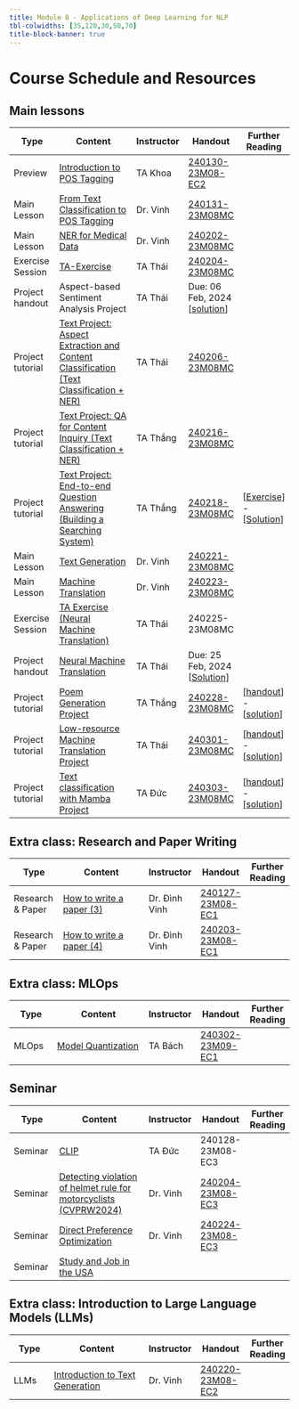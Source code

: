 ```yaml
---
title: Module 8 - Applications of Deep Learning for NLP
tbl-colwidths: [35,120,30,50,70]
title-block-banner: true
---
```


# Course Schedule and Resources

## Main lessons

| Type  | Content   | Instructor   | Handout| Further Reading |
|-----------------------------|-----------------------------------------------------------------------------|--------------|-------------------|-----------------|
| Preview          | [Introduction to POS Tagging](https://www.google.com/url?q=https://youtu.be/B3uINL6U25c&sa=D&source=editors&ust=1724832556752652&usg=AOvVaw1a_jF9fm_jJ2DNaBUG05MI)     | TA Khoa      | [240130-23M08-EC2](https://drive.google.com/drive/folders/1b5Xxz3btiTpIFZyLHnmbG19N9YJVwvBK?usp=drive_link)  |      |
| <span class="badge rounded-pill bg-primary">Main Lesson</span> | [From Text Classification to POS Tagging](https://www.google.com/url?q=https://youtu.be/4TSRPGbgU8E&sa=D&source=editors&ust=1724832556753082&usg=AOvVaw0oCk8Bc_2ZG-zgsqaSuZJu)    | Dr. Vinh     | [240131-23M08MC](https://drive.google.com/drive/folders/1GmaVb_YYT5EuA543F3OL6B-7-l5O2y2X?usp=drive_link)    |      |
| <span class="badge rounded-pill bg-primary">Main Lesson</span> | [NER for Medical Data](https://www.google.com/url?q=https://youtu.be/Wm3Zun-AL8s&sa=D&source=editors&ust=1724832556753491&usg=AOvVaw2w3jc68F8tbWQgbjzjBfbp) | Dr. Vinh     | [240202-23M08MC](https://drive.google.com/drive/folders/1fSoKLb7UckQhs7wSAybWu1LLexFKnyZ7?usp=drive_link)    |      |
| <span class="badge rounded-pill bg-info">Exercise Session</span>       | [TA-Exercise](https://www.google.com/url?q=https://youtu.be/wig6pC03o8I&sa=D&source=editors&ust=1724832556753921&usg=AOvVaw2Vm3mcxtw1aNndNgpDvOlq)          | TA Thái      | [240204-23M08MC]()    |      |
| <span class="badge rounded-pill bg-primary">Project handout</span>| Aspect-based Sentiment Analysis Project |TA Thái      | Due: 06 Feb, 2024 <br/> [[solution](https://drive.google.com/file/d/1gJGeBVuFY1h6dQod9tZPIEEr6fqDKhix/view?usp=drive_link)]    |      |
| <span class="badge rounded-pill bg-success">Project tutorial</span> | [Text Project: Aspect Extraction and Content Classification (Text Classification + NER)](https://www.google.com/url?q=https://youtu.be/aZX31G8JYTQ&sa=D&source=editors&ust=1724832556754658&usg=AOvVaw0lV5FFQC47nGR8E7ZPQb9c) | TA Thái      | [240206-23M08MC](https://drive.google.com/file/d/1JhgLUZSW8nCbuzpG4conbqdeVR703GFW/view?usp=drive_link)    |      |
| <span class="badge rounded-pill bg-success">Project tutorial</span> | [Text Project: QA for Content Inquiry (Text Classification + NER)](https://www.google.com/url?q=https://youtu.be/igo1Gcsskmo&sa=D&source=editors&ust=1724832556755059&usg=AOvVaw1UxLbQV0dgRL6mFK2HuYfn) | TA Thắng     | [240216-23M08MC](https://drive.google.com/drive/folders/1H6Ui_ZbWOSWJVv-TOywlOavXBS_5OF6t?usp=drive_link)    |      |
| <span class="badge rounded-pill bg-success">Project tutorial</span> | [Text Project: End-to-end Question Answering (Building a Searching System)](https://www.google.com/url?q=https://youtu.be/-o_xEU0142s&sa=D&source=editors&ust=1724832556755463&usg=AOvVaw3lU663uBCjLF8mb_WKO0UN)   | TA Thắng     | [240218-23M08MC](https://drive.google.com/drive/folders/1dcPKUp1O4ZhTSuno06m_8Q5xCd1KGelq?usp=drive_link)    | [[Exercise](https://drive.google.com/file/d/1nfRCQ01AEG_wyL1PyUdcO2aDw36JWwwb/view?usp=drive_link)] - [[Solution](https://drive.google.com/file/d/1FbbdrWPu1Jndbr6CLMIip1O5aIv35Ddo/view?usp=drive_link)]      |
| <span class="badge rounded-pill bg-primary">Main Lesson</span> | [Text Generation](https://www.google.com/url?q=https://youtu.be/WHUHvUZoAu0&sa=D&source=editors&ust=1724832556755867&usg=AOvVaw3WL_W7WkaAYnL0caWp48aD)      | Dr. Vinh     | [240221-23M08MC](https://drive.google.com/drive/folders/1_Iszx-jhBj9afDqv3EJDsH0HTiGVaODl?usp=drive_link)    |      |
| <span class="badge rounded-pill bg-primary">Main Lesson</span> | [Machine Translation](https://www.google.com/url?q=https://youtu.be/SKxjf_xCUco&sa=D&source=editors&ust=1724832556756261&usg=AOvVaw3EWyOyuZgvfTfZ0NACnSkZ)  | Dr. Vinh     | [240223-23M08MC](https://drive.google.com/drive/folders/1WUVuBokSJKDMXhzp_4zBp_xplR0QMTxP?usp=drive_link)    |      |
| <span class="badge rounded-pill bg-info">Exercise Session</span>       | [TA Exercise (Neural Machine Translation)](https://www.google.com/url?q=https://youtu.be/YoJaVEWFu5s&sa=D&source=editors&ust=1724832556756660&usg=AOvVaw1bt3nn0zBwgzL5FBx-WD9E)   | TA Thái      | 240225-23M08MC    |      |
| <span class="badge rounded-pill bg-primary">Project handout</span>|[Neural Machine Translation](https://drive.google.com/file/d/1iwcGmteLgiHK6bjPrkeHESJ0Ou72pog_/view?usp=drive_link)      | TA Thái      |Due: 25 Feb, 2024 <br/> [[Solution](https://drive.google.com/file/d/109WVkM1VjJ4KPk3i8jSMghVfn-EvJC4S/view?usp=drive_link)]|      |
| <span class="badge rounded-pill bg-success">Project tutorial</span> | [Poem Generation Project](https://www.google.com/url?q=https://drive.google.com/file/d/1xbsKZ4D2D-IotpGS3UH4PLYI7NGbb2XR/view&sa=D&source=editors&ust=1724832556757447&usg=AOvVaw3bjeHwHmWvaUatReLuT4YM)         | TA Thắng     | [240228-23M08MC](https://drive.google.com/drive/folders/1Lq67LkhT2ttVMi3199-k7mjALCD7Cucl?usp=drive_link)    | [[handout](https://drive.google.com/file/d/1rGBYnGJ4hum3_Wsqhb_lsKQkou5jUiaA/view?usp=drive_link)] - [[solution](https://drive.google.com/file/d/19clunVS32mKVMQZ1grSdh1oNiiGJ-ZXB/view?usp=drive_link)]      |
| <span class="badge rounded-pill bg-success">Project tutorial</span> | [Low-resource Machine Translation Project](https://www.google.com/url?q=https://drive.google.com/file/d/1y54kDnjqkc7n9gWYQmoRK3k-Bg3yHP9_/view&sa=D&source=editors&ust=1724832556757842&usg=AOvVaw346CP7hgSd26KDK8yzsLu3)   | TA Thái      | [240301-23M08MC](https://drive.google.com/drive/folders/11KuB6GI2GnPKpdiSN2n3LWQYCym8gCmw?usp=drive_link)    | [[handout](https://drive.google.com/file/d/1Ak7U0Il1hZ526khNK89x2OWeJtNLXD8v/view?usp=drive_link)] - [[solution](https://drive.google.com/file/d/1szQ2EQfJZSr4UZnFlQBgTRJ95De4MUR1/view?usp=drive_link)]      |
| <span class="badge rounded-pill bg-success">Project tutorial</span> | [Text classification with Mamba Project](https://www.google.com/url?q=https://drive.google.com/file/d/1slYK6jHlGKnXyEAAAOrFx0J3oe8iC_p_/view&sa=D&source=editors&ust=1724832556758394&usg=AOvVaw2nQEhtFT1E4gPibqyIr0YF)     | TA Đức       | [240303-23M08MC](https://drive.google.com/drive/folders/1p26eq3_VbXoreexdeNDkoqUsyGgFuLwT?usp=drive_link)        | [[handout](https://drive.google.com/file/d/1OAEbXu2KZanmQsmne3C1ufoFtpwOFQTT/view?usp=drive_link)] - [[solution](https://drive.google.com/file/d/1QREsQeGnPu_lzthdMbslkc_Sc_RIEnYG/view?usp=drive_link)]      |


## Extra class: Research and Paper Writing

| Type  | Content   | Instructor   | Handout| Further Reading |
|-----------------------------|-----------------------------------------------------------------------------|--------------|-------------------|-----------------|
| <span class="badge rounded-pill bg-info">Research & Paper</span>          | [How to write a paper (3)](https://www.google.com/url?q=https://youtu.be/0ozStzOZJZA&sa=D&source=editors&ust=1724832556759573&usg=AOvVaw3TN4jItpvigiFP7F0SRrjd)        | Dr. Đình Vinh| [240127-23M08-EC1](https://drive.google.com/drive/folders/1Dd9v8dMLL4dorDioAKVibY-RbK5YVIMs?usp=drive_link)  |      |
| <span class="badge rounded-pill bg-info">Research & Paper</span>          | [How to write a paper (4)](https://www.google.com/url?q=https://youtu.be/tg_TQPDMKa0&sa=D&source=editors&ust=1724832556759993&usg=AOvVaw3J7OLTwzpNeLDEqCDgUaA2)        | Dr. Đình Vinh| [240203-23M08-EC1](https://drive.google.com/drive/folders/1GPN288V7BBUsO_Cpe9vLlX05d9pG5fra?usp=drive_link)  |      |

## Extra class: MLOps

| Type  | Content   | Instructor   | Handout| Further Reading |
|-----------------------------|-----------------------------------------------------------------------------|--------------|-------------------|-----------------|
| MLOps | [Model Quantization](https://www.google.com/url?q=https://youtu.be/-UENe8cARMQ&sa=D&source=editors&ust=1724832556760446&usg=AOvVaw28IUT8hC3R-Z76kK4YtxlM)   | TA Bách      | [240302-23M09-EC1](https://drive.google.com/drive/folders/19K_raciKlh8BU0Ig5aNWAqVVMIQ0NJAr?usp=drive_link)  |      |

## Seminar

| Type  | Content   | Instructor   | Handout| Further Reading |
|-----------------------------|-----------------------------------------------------------------------------|--------------|-------------------|-----------------|
| <span class="badge rounded-pill bg-warning">Seminar</span>          | [CLIP](https://www.google.com/url?q=https://youtu.be/6xCgzkkx7So&sa=D&source=editors&ust=1724832556760901&usg=AOvVaw2rOBVEG93Doqe7kbFtSbcn)      | TA Đức       | 240128-23M08-EC3  |      |
| <span class="badge rounded-pill bg-warning">Seminar</span>          | [Detecting violation of helmet rule for motorcyclists (CVPRW2024)](https://www.google.com/url?q=https://youtu.be/kERiVxH_N-0&sa=D&source=editors&ust=1724832556761288&usg=AOvVaw3dyQeA_PRj8QIoKyuWUPhT) | Dr. Vinh     | [240204-23M08-EC3](https://drive.google.com/drive/folders/1Z6oO5mUSIMBsJ7-8TVou519VyDBzTtI8?usp=drive_link)  |      |
| <span class="badge rounded-pill bg-warning">Seminar</span>          | [Direct Preference Optimization](https://www.google.com/url?q=https://youtu.be/trhYxMQG47A&sa=D&source=editors&ust=1724832556761683&usg=AOvVaw2d1N5WbqKz0IVcOmdiSqIA)  | Dr. Vinh     | [240224-23M08-EC3](https://drive.google.com/drive/folders/1mi1qEzGIkbCwqyf2frARqkQ0d5v2BqIC?usp=drive_link)  |      |
| <span class="badge rounded-pill bg-warning">Seminar</span>          | [Study and Job in the USA](https://www.google.com/url?q=https://youtu.be/tY7OKXm6ApA&sa=D&source=editors&ust=1724832556762072&usg=AOvVaw1MDq7OHQXdU80gsE8Uf2kL)          |   |        |      |

## Extra class: Introduction to Large Language Models (LLMs)

| Type  | Content   | Instructor   | Handout| Further Reading |
|-----------------------------|-----------------------------------------------------------------------------|--------------|-------------------|-----------------|
| LLMs  | [Introduction to Text Generation](https://www.google.com/url?q=https://youtu.be/ShhDaN_Z6Es&sa=D&source=editors&ust=1724832556762440&usg=AOvVaw39HN684y0wA0IwLu5v_DT3) | Dr. Vinh     | [240220-23M08-EC2](https://drive.google.com/drive/folders/1Kn4o8edOayZt0tsFHReRkN2UclQ90Tew?usp=drive_link)  |      |
